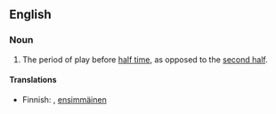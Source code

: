 {{also|first-half}}
==English==

===Noun===
{{en-noun|first halves}}

# {{context|sports}} The period of play before [[half time]], as opposed to the [[second half]].

====Translations====
{{trans-top|period of play before half time}}
* Finnish: {{t-|fi|alkupuolisko}}, [[ensimmäinen]] {{t+|fi|puoliaika}}
{{trans-mid}}
{{trans-bottom}}